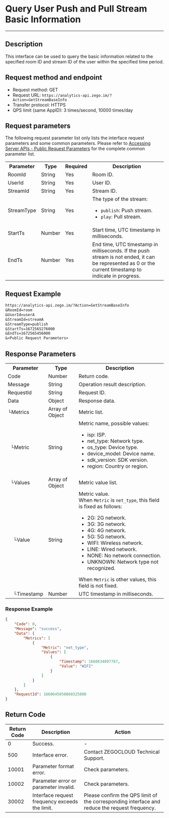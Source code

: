 # Query User Push and Pull Stream Basic Information

- - -

## Description

This interface can be used to query the basic information related to the specified room ID and stream ID of the user within the specified time period.

## Request method and endpoint

- Request method: GET
- Request URL: `https://analytics-api.zego.im/?Action=GetStreamBaseInfo`
- Transfer protocol: HTTPS
- QPS limit (same AppID): 3 times/second, 10000 times/day

## Request parameters

The following request parameter list only lists the interface request parameters and some common parameters. Please refer to [Accessing Server APIs - Public Request Parameters](./../Access%20server%20APIs.mdx#public-request-parameters) for the complete common parameter list.

<table>
  <colgroup>
    <col width="20%" />
    <col width="15%" />
    <col width="15%" />
    <col width="50%" />
  </colgroup>
<tbody><tr>
<th>Parameter</th>
<th>Type</th>
<th>Required</th>
<th>Description</th>
</tr>
<tr>
<td>RoomId</td>
<td>String</td>
<td>Yes</td>
<td>Room ID.</td>
</tr>
<tr>
<td>UserId</td>
<td>String</td>
<td>Yes</td>
<td>User ID.</td>
</tr>
<tr>
<td>StreamId</td>
<td>String</td>
<td>Yes</td>
<td>Stream ID.</td>
</tr>
<tr>
<td>StreamType</td>
<td>String</td>
<td>Yes</td>
<td>The type of the stream: <ul><li><code>publish</code>: Push stream.</li><li><code>play</code>: Pull stream.</li></ul></td>
</tr>
<tr>
<td>StartTs</td>
<td>Number</td>
<td>Yes</td>
<td>Start time, UTC timestamp in milliseconds.</td>
</tr>
<tr>
<td>EndTs</td>
<td>Number</td>
<td>Yes</td>
<td>End time, UTC timestamp in milliseconds. If the push stream is not ended, it can be represented as 0 or the current timestamp to indicate in progress.</td>
</tr>
</tbody></table>

## Request Example

```txt
https://analytics-api.zego.im/?Action=GetStreamBaseInfo
&RoomId=room
&UserId=userA
&StreamId=streamA
&StreamType=publish
&StartTs=1672565276000
&EndTs=1672565456000
&<Public Request Parameters>
```

## Response Parameters

<table class="collapsible-table" >
  <colgroup>
    <col width="20%" />
    <col width="20%" />
    <col width="60%" />
  </colgroup>
<tbody><tr data-row-level="1">
<th>Parameter</th>
<th>Type</th>
<th>Description</th>
</tr>
<tr data-row-level="2">
<td>Code</td>
<td>Number</td>
<td>Return code.</td>
</tr>
<tr data-row-level="3">
<td>Message</td>
<td>String</td>
<td>Operation result description.</td>
</tr>
<tr data-row-level="4">
<td>RequestId</td>
<td>String</td>
<td>Request ID.</td>
</tr>
<tr data-row-level="5" data-row-child="true">
<td>Data</td>
<td>Object</td>
<td>Response data.</td>
</tr>
<tr data-row-level="5-1" data-row-child="true">
<td>└Metrics</td>
<td>Array of Object</td>
<td>Metric list.</td>
</tr>
<tr data-row-level="5-1-1">
<td>&nbsp;&nbsp;└Metric</td>
<td>String</td>
<td>Metric name, possible values: <ul><li>isp: ISP.</li><li>net_type: Network type.</li><li>os_type: Device type.</li><li>device_model: Device name.</li><li>sdk_version: SDK version.</li><li>region: Country or region.</li></ul></td>
</tr>
<tr data-row-level="5-1-2" data-row-child="true">
<td>&nbsp;&nbsp;└Values</td>
<td>Array of Object</td>
<td>Metric value list.</td>
</tr>
<tr data-row-level="5-1-2-1">
<td>&nbsp;&nbsp;&nbsp;&nbsp;└Value</td>
<td>String</td>
<td>Metric value.<br />When <code>Metric</code> is <code>net_type</code>, this field is fixed as follows: <ul><li>2G: 2G network.</li><li>3G: 3G network.</li><li>4G: 4G network.</li><li>5G: 5G network.</li><li>WIFI: Wireless network.</li><li>LINE: Wired network.</li><li>NONE: No network connection.</li><li>UNKNOWN: Network type not recognized.</li></ul>When <code>Metric</code> is other values, this field is not fixed.</td>
</tr>
<tr data-row-level="5-1-2-2">
<td>&nbsp;&nbsp;&nbsp;&nbsp;└Timestamp</td>
<td>Number</td>
<td>UTC timestamp in milliseconds.</td>
</tr>
</tbody></table>

### Response Example

```json
{
    "Code": 0,
    "Message": "success",
    "Data": {
        "Metrics": [
            {
                "Metric": "net_type",
                "Values": [
                    {
                        "Timestamp": 1660634097767,
                        "Value": "WIFI"
                    }
                ]
            }
        ]
    },
    "RequestId": 1660645050860325000
}
```

## Return Code

| Return Code | Description | Action |
|--------|------|----------|
| 0      | Success. | -        |
| 500    | Interface error. | Contact ZEGOCLOUD Technical Support. |
| 10001  | Parameter format error. | Check parameters. |
| 10002  | Parameter error or parameter invalid. | Check parameters. |
| 30002  | Interface request frequency exceeds the limit. | Please confirm the QPS limit of the corresponding interface and reduce the request frequency. |
